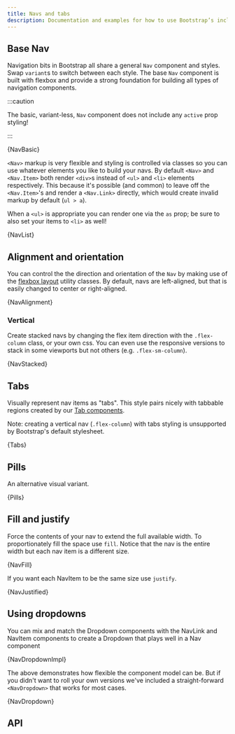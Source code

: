 ```yaml
---
title: Navs and tabs
description: Documentation and examples for how to use Bootstrap’s included navigation components.
---
```



## Base Nav

Navigation bits in Bootstrap all share a general `Nav`
component and styles. Swap `variant`s to switch between each
style. The base `Nav` component is built with flexbox and
provide a strong foundation for building all types of navigation
components.

:::caution

The basic, variant-less, `Nav` component does not include any
`active` prop styling!

:::

<CodeBlock language="jsx" live>
  {NavBasic}
</CodeBlock>

`<Nav>` markup is very flexible and styling is controlled via classes so you can
use whatever elements you like to build your navs. By default `<Nav>` and `<Nav.Item>` both
render `<div>`s instead of `<ul>` and `<li>` elements respectively.
This because it's possible (and common) to leave off the `<Nav.Item>`'s and
render a `<Nav.Link>` directly, which would create invalid markup by default (`ul > a`).

When a `<ul>` is appropriate you can render one via the `as` prop; be sure to
also set your items to `<li>` as well!

<CodeBlock language="jsx" live>
  {NavList}
</CodeBlock>

## Alignment and orientation

You can control the the direction and orientation of the
`Nav` by making use of the [flexbox layout][0] utility classes.
By default, navs are left-aligned, but that is easily changed to center or right-aligned.

<CodeBlock language="jsx" live>
  {NavAlignment}
</CodeBlock>

### Vertical

Create stacked navs by changing the flex item direction with the
`.flex-column` class, or your own css. You can even use the
responsive versions to stack in some viewports but not others (e.g.
`.flex-sm-column`).

<CodeBlock language="jsx" live>
  {NavStacked}
</CodeBlock>

## Tabs

Visually represent nav items as "tabs". This style pairs nicely with
tabbable regions created by our [Tab components](../tabs/).

Note: creating a vertical nav (`.flex-column`) with tabs styling is unsupported by Bootstrap's
default stylesheet.

<CodeBlock language="jsx" live>
  {Tabs}
</CodeBlock>

## Pills

An alternative visual variant.

<CodeBlock language="jsx" live>
  {Pills}
</CodeBlock>

## Fill and justify

Force the contents of your nav to extend the full available width. To
proportionately fill the space use `fill`. Notice that the
nav is the entire width but each nav item is a different size.

<CodeBlock language="jsx" live>
  {NavFill}
</CodeBlock>

If you want each NavItem to be the same size use `justify`.

<CodeBlock language="jsx" live>
  {NavJustified}
</CodeBlock>

## Using dropdowns

You can mix and match the Dropdown components with the NavLink and
NavItem components to create a Dropdown that plays well in a Nav
component

<CodeBlock language="jsx" live>
  {NavDropdownImpl}
</CodeBlock>

The above demonstrates how flexible the component model can be. But if
you didn't want to roll your own versions we've included a
straight-forward `<NavDropdown>` that works for most cases.

<CodeBlock language="jsx" live>
  {NavDropdown}
</CodeBlock>

## API

<PropsTable name="Nav" />
<PropsTable name="NavItem" />
<PropsTable name="NavLink" />
<PropsTable name="NavDropdown" />

[0]: https://getbootstrap.com/docs/4.0/layout/grid/#horizontal-alignment
